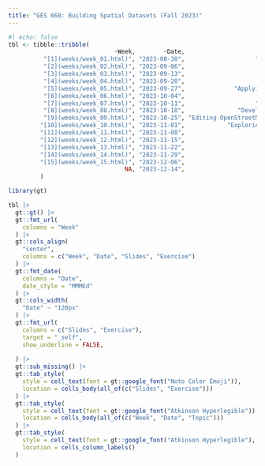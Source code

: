 ```yaml
---
title: "GES 668: Building Spatial Datasets (Fall 2023)"
---
```


```r
#| echo: false
tbl <- tibble::tribble(
                              ~Week,        ~Date,                                                                            ~Topic,                                      ~Slides,                         ~Exercise,
          "[1](weeks/week_01.html)", "2023-08-30",                    "Getting started with spatial data using sf and the tidyverse",           "[📖](slides/spatial-data.html)", "[📝](exercises/exercise_01.html)",
          "[2](weeks/week_02.html)", "2023-09-06",                                           "Visualizing spatial data with ggplot2",     "[📖](slides/data-visualization.html)", "[📝](exercises/exercise_02.html)",
          "[3](weeks/week_03.html)", "2023-09-13",                                                    "Transforming data with dplyr",    "[📖](slides/data-transformation.html)", "[📝](exercises/exercise_03.html)",
          "[4](weeks/week_04.html)", "2023-09-20",                                            "Transforming spatial data attributes",    "[📖](slides/data-transformation.html)", "[📝](exercises/exercise_04.html)",
          "[5](weeks/week_05.html)", "2023-09-27",              "Applying spatial transformations and geometric operations using sf", "[📖](slides/spatial-data.html)", "[📝](exercises/exercise_05.html)",
          "[6](weeks/week_06.html)", "2023-10-04",                                                "Tidying and joining spatial data",              "[📖](slides/tidy-data.html)", "[📝](exercises/exercise_06.html)",
          "[7](weeks/week_07.html)", "2023-10-11",                    "Building functions in R and literate programming with Quarto",            "[📖](slides/functions.html)", "[📝](exercises/exercise_07.html)",
          "[8](weeks/week_08.html)", "2023-10-18",               "Developing an exploratory data analysis with sf and the tidyverse",      "[📖](slides/exploratory-analysis.html)", "[📝](exercises/exercise_08.html)",
          "[9](weeks/week_09.html)", "2023-10-25", "Editing OpenStreetMap and exploring OpenStreetMap data with the osmdata package",           "[📖](slides/open-street-map.html)", "[📝](exercises/exercise_09.html)",
         "[10](weeks/week_10.html)", "2023-11-01",            "Exploring American Community Survey data with the tidycensus package",                "[📖](slides/tidycensus.html)", "[📝](exercises/exercise_10.html)",
         "[11](weeks/week_11.html)", "2023-11-08",                             "Reading and writing spatial data files and services",           "[📖](slides/spatial-data-io.html)", "[📝](exercises/exercise_11.html)",
         "[12](weeks/week_12.html)", "2023-11-15",                                          "Creating and managing spatial metadata",          "[📖](slides/spatial-metadata.html)", "[📝](exercises/exercise_12.html)",
         "[13](weeks/week_13.html)", "2023-11-22",                                            "Project check-in meetings (no class)",                                           NA,                                NA,
         "[14](weeks/week_14.html)", "2023-11-29",                                                         "Review and work session",                                           NA,                                NA,
         "[15](weeks/week_15.html)", "2023-12-06",                                                     "Final project presentations",                                           NA,                                NA,
                                 NA, "2023-12-14",                                                   "Due: Final project repository",                                           NA,                                NA
         )

library(gt)

tbl |> 
  gt::gt() |> 
  gt::fmt_url(
    columns = "Week"
  ) |> 
  gt::cols_align(
    "center",
    columns = c("Week", "Date", "Slides", "Exercise")
  ) |> 
  gt::fmt_date(
    columns = "Date",
    date_style = "MMMEd"
  ) |> 
  gt::cols_width(
    "Date" ~ "120px"
  ) |> 
  gt::fmt_url(
    columns = c("Slides", "Exercise"),
    target = "_self",
    show_underline = FALSE,
    
  ) |> 
  gt::sub_missing() |> 
  gt::tab_style(
    style = cell_text(font = gt::google_font("Noto Color Emoji")),
    location = cells_body(all_of(c("Slides", "Exercise")))
  ) |> 
  gt::tab_style(
    style = cell_text(font = gt::google_font("Atkinson Hyperlegible")),
    location = cells_body(all_of(c("Week", "Date", "Topic")))
  ) |> 
  gt::tab_style(
    style = cell_text(font = gt::google_font("Atkinson Hyperlegible"), weight = "bold"),
    location = cells_column_labels()
  )
```
